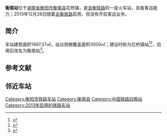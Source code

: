{{distinguish|衡阳南站}}
{{Infobox China railway station
|车站名称=衡南站
|图片=201906 Platform of Hengnan Station.jpg
|图片介绍=
|其他名称= 
|车站拼音= HengNan
|英文名称= Hengnan Railway Station
|车站代码= 25621
|电报码= HNG
|拼音码= HNA
|车站类型= 
|技术性质= 
|业务性质= 
|始建时间= 2008年12月
|开通运营= 2013年12月28日
|车站位置= [[湖南省|湖南省]][[衡阳市|衡阳市]][[衡南县|衡南县]]花桥镇
|坐标= {{Coord|26.8255019|N|112.9485309|E|format=dms|display=inline,title|type:railwaystation_region:CN}}
|归属= [[广州局集团|广州局集团]][[衡阳车务段|衡阳车务段]]
|使用状态= 使用中
|线路= [[吉衡铁路|吉衡铁路]]
|车站等级 = [[五等站_(中国大陆)|五等站]]<ref>{{Citation|title=南昌铁路局关于重新公布车站等级等事项的通知|date=2016-06-20}}</ref>
|月台数目= 1
|侧式站台= 1
|岛式站台=<!--車站月臺面的數目，此參數可選-->
|站台面= 1
|股道数目 = 4
|正线= 1
|到发线= 1
|其它线= 2（1线为复线化的正线）
|网站=
 }}
'''衡南站'''位于[[湖南省|湖南省]][[衡阳市|衡阳市]][[衡南县|衡南县]]花桥镇，是[[吉衡铁路|吉衡铁路]]的一座火车站，具备客运能力；2013年12月28日随着[[吉衡铁路|吉衡铁路]]启用，但没有开启客运业务。

== 简介 ==
车站建筑面积1997.37㎡，站台雨棚覆盖面积3000㎡；建设时称为花桥镇站<ref>{{Cite web |url=http://www.chinabidding.com/bidDetail/215864407.html |title=新建衡茶吉铁路衡阳至井冈山段7个车站站房招标公告 |access-date=2015-02-21 |archive-date=2020-08-11 |archive-url=https://web.archive.org/web/20200811150616/https://www.chinabidding.com/bidDetail/215864407.html |dead-url=no }}</ref><ref>{{Cite web |url=http://www.projectbidding.cn/zaobiao/gonggao/20120829/1014138597.html |title=新建衡茶吉铁路衡阳至井冈山段7个车站站房工程施工招标资格预审公告(代招标公告) |access-date=2015-02-21 |archive-date=2015-02-21 |archive-url=https://web.archive.org/web/20150221110243/http://www.projectbidding.cn/zaobiao/gonggao/20120829/1014138597.html |dead-url=yes }}</ref>，启用后改名为衡南站<ref>{{Cite web |url=http://www.nctlj.com.cn/Show.aspx?TID=3734 |title=吉衡铁路7月1日首次开行旅客列车 |access-date=2015-02-21 |archive-url=https://web.archive.org/web/20150221081352/http://www.nctlj.com.cn/Show.aspx?TID=3734 |archive-date=2015-02-21 |dead-url=yes }}</ref>。

== 参考文献 ==
{{Reflist|colwidth=30em}}

== 邻近车站 ==

{{Start rail box|[[中国铁路|中国铁路]]}} 
{{s-inop|[[禾市站|禾市站]]}} 
{{s-line|[[吉衡铁路|吉衡铁路]]}} 
{{s-inop|[[颜家垄站|颜家垄站]]}} 
{{End box}} 


{{吉衡铁路}}
{{China-rail-stub}}
[[Category:衡阳市铁路车站|Category:衡阳市铁路车站]]
[[Category:衡南县|Category:衡南县]]
[[Category:中国铁路四等站|Category:中国铁路四等站]]
[[Category:2013年启用的铁路车站|Category:2013年启用的铁路车站]]
